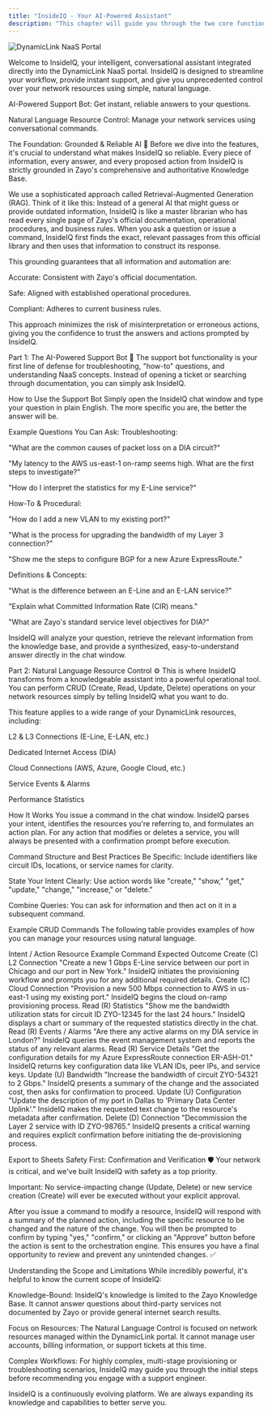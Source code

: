 ```yaml
---
title: "InsideIQ - Your AI-Powered Assistant"
description: "This chapter will guide you through the two core functionalities of InsideIQ:"
---
```


![DynamicLink NaaS Portal](/DLIQ.png)

Welcome to InsideIQ, your intelligent, conversational assistant integrated directly into the DynamicLink NaaS portal. InsideIQ is designed to streamline your workflow, provide instant support, and give you unprecedented control over your network resources using simple, natural language.

AI-Powered Support Bot: Get instant, reliable answers to your questions.

Natural Language Resource Control: Manage your network services using conversational commands.

The Foundation: Grounded & Reliable AI 🧠
Before we dive into the features, it's crucial to understand what makes InsideIQ so reliable. Every piece of information, every answer, and every proposed action from InsideIQ is strictly grounded in Zayo's comprehensive and authoritative Knowledge Base.

We use a sophisticated approach called Retrieval-Augmented Generation (RAG). Think of it like this: Instead of a general AI that might guess or provide outdated information, InsideIQ is like a master librarian who has read every single page of Zayo's official documentation, operational procedures, and business rules. When you ask a question or issue a command, InsideIQ first finds the exact, relevant passages from this official library and then uses that information to construct its response.

This grounding guarantees that all information and automation are:

Accurate: Consistent with Zayo's official documentation.

Safe: Aligned with established operational procedures.

Compliant: Adheres to current business rules.

This approach minimizes the risk of misinterpretation or erroneous actions, giving you the confidence to trust the answers and actions prompted by InsideIQ.

Part 1: The AI-Powered Support Bot 💬
The support bot functionality is your first line of defense for troubleshooting, "how-to" questions, and understanding NaaS concepts. Instead of opening a ticket or searching through documentation, you can simply ask InsideIQ.

How to Use the Support Bot
Simply open the InsideIQ chat window and type your question in plain English. The more specific you are, the better the answer will be.

Example Questions You Can Ask:
Troubleshooting:

"What are the common causes of packet loss on a DIA circuit?"

"My latency to the AWS us-east-1 on-ramp seems high. What are the first steps to investigate?"

"How do I interpret the statistics for my E-Line service?"

How-To & Procedural:

"How do I add a new VLAN to my existing port?"

"What is the process for upgrading the bandwidth of my Layer 3 connection?"

"Show me the steps to configure BGP for a new Azure ExpressRoute."

Definitions & Concepts:

"What is the difference between an E-Line and an E-LAN service?"

"Explain what Committed Information Rate (CIR) means."

"What are Zayo's standard service level objectives for DIA?"

InsideIQ will analyze your question, retrieve the relevant information from the knowledge base, and provide a synthesized, easy-to-understand answer directly in the chat window.

Part 2: Natural Language Resource Control ⚙️
This is where InsideIQ transforms from a knowledgeable assistant into a powerful operational tool. You can perform CRUD (Create, Read, Update, Delete) operations on your network resources simply by telling InsideIQ what you want to do.

This feature applies to a wide range of your DynamicLink resources, including:

L2 & L3 Connections (E-Line, E-LAN, etc.)

Dedicated Internet Access (DIA)

Cloud Connections (AWS, Azure, Google Cloud, etc.)

Service Events & Alarms

Performance Statistics

How It Works
You issue a command in the chat window. InsideIQ parses your intent, identifies the resources you're referring to, and formulates an action plan. For any action that modifies or deletes a service, you will always be presented with a confirmation prompt before execution.

Command Structure and Best Practices
Be Specific: Include identifiers like circuit IDs, locations, or service names for clarity.

State Your Intent Clearly: Use action words like "create," "show," "get," "update," "change," "increase," or "delete."

Combine Queries: You can ask for information and then act on it in a subsequent command.

Example CRUD Commands
The following table provides examples of how you can manage your resources using natural language.

Intent / Action	Resource	Example Command	Expected Outcome
Create (C)	L2 Connection	"Create a new 1 Gbps E-Line service between our port in Chicago and our port in New York."	InsideIQ initiates the provisioning workflow and prompts you for any additional required details.
Create (C)	Cloud Connection	"Provision a new 500 Mbps connection to AWS in us-east-1 using my existing port."	InsideIQ begins the cloud on-ramp provisioning process.
Read (R)	Statistics	"Show me the bandwidth utilization stats for circuit ID ZYO-12345 for the last 24 hours."	InsideIQ displays a chart or summary of the requested statistics directly in the chat.
Read (R)	Events / Alarms	"Are there any active alarms on my DIA service in London?"	InsideIQ queries the event management system and reports the status of any relevant alarms.
Read (R)	Service Details	"Get the configuration details for my Azure ExpressRoute connection ER-ASH-01."	InsideIQ returns key configuration data like VLAN IDs, peer IPs, and service keys.
Update (U)	Bandwidth	"Increase the bandwidth of circuit ZYO-54321 to 2 Gbps."	InsideIQ presents a summary of the change and the associated cost, then asks for confirmation to proceed.
Update (U)	Configuration	"Update the description of my port in Dallas to 'Primary Data Center Uplink'."	InsideIQ makes the requested text change to the resource's metadata after confirmation.
Delete (D)	Connection	"Decommission the Layer 2 service with ID ZYO-98765."	InsideIQ presents a critical warning and requires explicit confirmation before initiating the de-provisioning process.

Export to Sheets
Safety First: Confirmation and Verification 🛡️
Your network is critical, and we've built InsideIQ with safety as a top priority.

Important: No service-impacting change (Update, Delete) or new service creation (Create) will ever be executed without your explicit approval.

After you issue a command to modify a resource, InsideIQ will respond with a summary of the planned action, including the specific resource to be changed and the nature of the change. You will then be prompted to confirm by typing "yes," "confirm," or clicking an "Approve" button before the action is sent to the orchestration engine. This ensures you have a final opportunity to review and prevent any unintended changes. ✅

Understanding the Scope and Limitations
While incredibly powerful, it's helpful to know the current scope of InsideIQ:

Knowledge-Bound: InsideIQ's knowledge is limited to the Zayo Knowledge Base. It cannot answer questions about third-party services not documented by Zayo or provide general internet search results.

Focus on Resources: The Natural Language Control is focused on network resources managed within the DynamicLink portal. It cannot manage user accounts, billing information, or support tickets at this time.

Complex Workflows: For highly complex, multi-stage provisioning or troubleshooting scenarios, InsideIQ may guide you through the initial steps before recommending you engage with a support engineer.

InsideIQ is a continuously evolving platform. We are always expanding its knowledge and capabilities to better serve you.